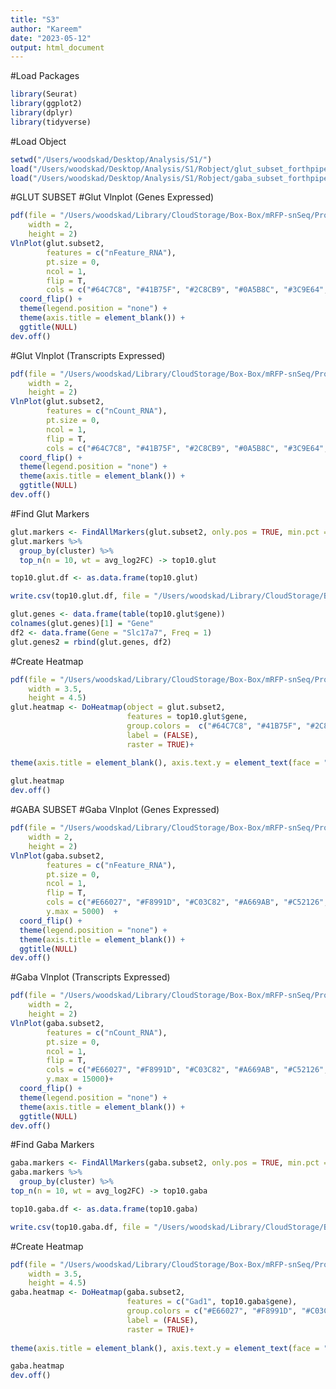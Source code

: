 ```yaml
---
title: "S3"
author: "Kareem"
date: "2023-05-12"
output: html_document
---
```


#Load Packages
```r
library(Seurat)
library(ggplot2)
library(dplyr)
library(tidyverse)
```
#Load Object
```r
setwd("/Users/woodskad/Desktop/Analysis/S1/")
load("/Users/woodskad/Desktop/Analysis/S1/Robject/glut_subset_forthpipe_11102022.RData")
load("/Users/woodskad/Desktop/Analysis/S1/Robject/gaba_subset_forthpipe_03142023.RData")
```

#GLUT SUBSET
#Glut Vlnplot (Genes Expressed)
```r
pdf(file = "/Users/woodskad/Library/CloudStorage/Box-Box/mRFP-snSeq/Project1_XPoSEseq/XPoSEseq_manuscript/S1_panels/Glut/GlutVln_Gene_Exp_AAcols.pdf",
    width = 2,
    height = 2)
VlnPlot(glut.subset2, 
        features = c("nFeature_RNA"), 
        pt.size = 0, 
        ncol = 1,
        flip = T,
        cols = c("#64C7C8", "#41B75F", "#2C8CB9", "#0A5B8C", "#3C9E64", "#6F499D" )) + 
  coord_flip() + 
  theme(legend.position = "none") + 
  theme(axis.title = element_blank()) +
  ggtitle(NULL)
dev.off()
```

#Glut Vlnplot (Transcripts Expressed)
```r
pdf(file = "/Users/woodskad/Library/CloudStorage/Box-Box/mRFP-snSeq/Project1_XPoSEseq/XPoSEseq_manuscript/S1_panels/Glut/GlutVln_transcripts_AAcols.pdf",
    width = 2,
    height = 2)
VlnPlot(glut.subset2, 
        features = c("nCount_RNA"), 
        pt.size = 0, 
        ncol = 1,
        flip = T,
        cols = c("#64C7C8", "#41B75F", "#2C8CB9", "#0A5B8C", "#3C9E64", "#6F499D" )) + 
  coord_flip() +
  theme(legend.position = "none") + 
  theme(axis.title = element_blank()) +
  ggtitle(NULL)
dev.off()
```

#Find Glut Markers
```r
glut.markers <- FindAllMarkers(glut.subset2, only.pos = TRUE, min.pct = 0.25, logfc.threshold = 0.25)
glut.markers %>% 
  group_by(cluster) %>% 
  top_n(n = 10, wt = avg_log2FC) -> top10.glut

top10.glut.df <- as.data.frame(top10.glut)

write.csv(top10.glut.df, file = "/Users/woodskad/Library/CloudStorage/Box-Box/mRFP-snSeq/Project1_XPoSEseq/XPoSEseq_manuscript/S3_panels/top10.glut.csv")

glut.genes <- data.frame(table(top10.glut$gene))
colnames(glut.genes)[1] = "Gene"
df2 <- data.frame(Gene = "Slc17a7", Freq = 1)
glut.genes2 = rbind(glut.genes, df2)

```

#Create Heatmap
```r
pdf(file = "/Users/woodskad/Library/CloudStorage/Box-Box/mRFP-snSeq/Project1_XPoSEseq/XPoSEseq_manuscript/S3_panels/Heatmaps/glut_top10genes_heatmap052423.pdf",
    width = 3.5,
    height = 4.5)
glut.heatmap <- DoHeatmap(object = glut.subset2, 
                          features = top10.glut$gene,
                          group.colors =  c("#64C7C8", "#41B75F", "#2C8CB9", "#0A5B8C", "#3C9E64", "#6F499D"),
                          label = (FALSE),
                          raster = TRUE)+

theme(axis.title = element_blank(), axis.text.y = element_text(face = "italic", size = 5), legend.position = "none")+
  
glut.heatmap
dev.off()
```

#GABA SUBSET
#Gaba Vlnplot (Genes Expressed)
```r
pdf(file = "/Users/woodskad/Library/CloudStorage/Box-Box/mRFP-snSeq/Project1_XPoSEseq/XPoSEseq_manuscript/S2_panels/Gaba/GabaVln_Gene_Exp_AAcols.pdf",
    width = 2,
    height = 2)
VlnPlot(gaba.subset2, 
        features = c("nFeature_RNA"), 
        pt.size = 0, 
        ncol = 1, 
        flip = T,
        cols = c("#E66027", "#F8991D", "#C03C82", "#A669AB", "#C52126", "#DB808C", "#B0B235"),
        y.max = 5000)  + 
  coord_flip() + 
  theme(legend.position = "none") + 
  theme(axis.title = element_blank()) +
  ggtitle(NULL)
dev.off()
```

#Gaba Vlnplot (Transcripts Expressed)
```r
pdf(file = "/Users/woodskad/Library/CloudStorage/Box-Box/mRFP-snSeq/Project1_XPoSEseq/XPoSEseq_manuscript/S2_panels/Gaba/GabaVln_transcripts_AAcols.pdf",
    width = 2,
    height = 2)
VlnPlot(gaba.subset2, 
        features = c("nCount_RNA"), 
        pt.size = 0, 
        ncol = 1, 
        flip = T,     
        cols = c("#E66027", "#F8991D", "#C03C82", "#A669AB", "#C52126", "#DB808C", "#B0B235"),
        y.max = 15000)+ 
  coord_flip() + 
  theme(legend.position = "none") + 
  theme(axis.title = element_blank()) +
  ggtitle(NULL)
dev.off()
```

#Find Gaba Markers
```r
gaba.markers <- FindAllMarkers(gaba.subset2, only.pos = TRUE, min.pct = 0.25, logfc.threshold = 0.25) 
gaba.markers %>% 
  group_by(cluster) %>% 
top_n(n = 10, wt = avg_log2FC) -> top10.gaba

top10.gaba.df <- as.data.frame(top10.gaba)

write.csv(top10.gaba.df, file = "/Users/woodskad/Library/CloudStorage/Box-Box/mRFP-snSeq/Project1_XPoSEseq/XPoSEseq_manuscript/S3_panels/top10.gaba.csv")

```

#Create Heatmap
```r
pdf(file = "/Users/woodskad/Library/CloudStorage/Box-Box/mRFP-snSeq/Project1_XPoSEseq/XPoSEseq_manuscript/S3_panels/Heatmaps/gaba_top10genes_heatmap052423.pdf",
    width = 3.5,
    height = 4.5)
gaba.heatmap <- DoHeatmap(gaba.subset2, 
                          features = c("Gad1", top10.gaba$gene),
                          group.colors = c("#E66027", "#F8991D", "#C03C82", "#A669AB", "#C52126", "#DB808C", "#B0B235"),
                          label = (FALSE),
                          raster = TRUE)+
  
theme(axis.title = element_blank(), axis.text.y = element_text(face = "italic", size = 5), legend.position = "none")

gaba.heatmap
dev.off()
```